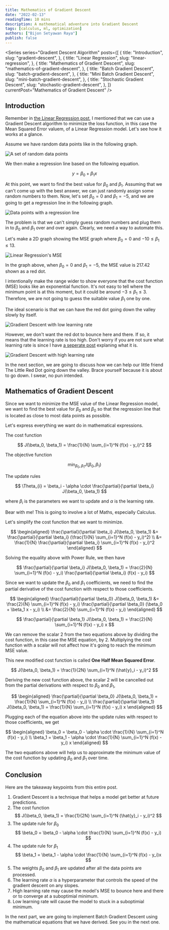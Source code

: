 ```yaml
---
title: Mathematics of Gradient Descent
date: "2022-02-13"
readingTime: 10 mins
description: A mathematical adventure into Gradient Descent
tags: [calculus, ml, optimization]
authors: ["Bijon Setyawan Raya"]
publish: false
---
```


<Series
  series="Gradient Descent Algorithm"
  posts={[
    {
      title: "Introduction",
      slug: "gradient-descent",
    },
    {
      title: "Linear Regression",
      slug: "linear-regression",
    },
    {
      title: "Mathematics of Gradient Descent",
      slug: "mathematics-of-gradient-descent",
    },
    {
      title: "Batch Gradient Descent",
      slug: "batch-gradient-descent",
    },
    {
      title: "Mini Batch Gradient Descent",
      slug: "mini-batch-gradient-descent",
    },
    {
      title: "Stochastic Gradient Descent",
      slug: "stochastic-gradient-descent",
    },
  ]}
  currentPost="Mathematics of Gradient Descent"
/>

## Introduction

Remember in [the Linear Regression post](/blog/linear-regression),
I mentioned that we can use a Gradient Descent algorithm to minimize the loss function, in this case the Mean Squared Error valuem, of a Linear Regression model.
Let's see how it works at a glance.

Assume we have random data points like in the following graph.

![A set of random data points](/images/posts/mathematics-of-gradient-descent/datapoints.png "A set of random data points")

We then make a regression line based on the following equation.

$$
    y = \beta_0 + \beta_1 x
$$

At this point, we want to find the best value for $\beta_0$ and $\beta_1$.
Assuming that we can't come up with the best answer, we can just randomly assign some random numbers to them.
Now, let's set $\beta_0 = 0$ and $\beta_1 = -5$, and we are going to get a regression line in the following graph.

![Data points with a regression line](/images/posts/mathematics-of-gradient-descent/points_line.png "Data points with a regression line")

The problem is that we can't simply guess random numbers and plug them in to $\beta_0$ and $\beta_1$ over and over again.
Clearly, we need a way to automate this.

Let's make a 2D graph showing the MSE graph where $\beta_0 = 0$ and $-10 \leq \beta_1 \leq 13$.

![Linear Regression's MSE](/images/posts/mathematics-of-gradient-descent/cost_function.png "Linear Regression's MSE")

In the graph above, when $\beta_0 = 0$ and $\beta_1 = -5$, the MSE value is $217.42$ shown as a red dot.

I intentionally make the range wider to show everyone that the cost function (MSE) looks like an exponential function.
It's not easy to tell where the minimum point is at this moment, but it could be around $-3 \leq \beta_1 \leq 3$.
Therefore, we are not going to guess the suitable value $\beta_1$ one by one.

The ideal scenario is that we can have the red dot going down the valley slowly by itself.

![Gradient Descent with low learning rate](/images/posts/mathematics-of-gradient-descent/low_lr.png "Gradient Descent with low learning rate")

However, we don't want the red dot to bounce here and there.
If so, it means that the learning rate is too high.
Don't worry if you are not sure what learning rate is since I have [a seperate post](/blog/what-is-the-best-learning-rate) explaning what it is.

![Gradient Descent with high learning rate](/images/posts/mathematics-of-gradient-descent/high_lr.png "Gradient Descent with high learning rate")

In the next section, we are going to discuss how we can help our little friend The Little Red Dot going down the valley.
Brace yourself because it is about to go down. I swear, no pun intended.

## Mathematics of Gradient Descent

Since we want to minimize the MSE value of the Linear Regression model, we want to find the best value for $\beta_0$ and $\beta_0$ so that the regression line that is located as close to most data points as possible.

Let's express everything we want do in mathematical expressions.

The cost function

$$
    J(\beta_0, \beta_1) = \frac{1}{N} \sum_{i=1}^N (f(x) - y_i)^2
$$

The objective function

$$
    \min_{\beta_0, \beta_1} J(\beta_0, \beta_1)
$$

The update rules

$$
    \Theta_{i} = \beta_i - \alpha \cdot \frac{\partial}{\partial \beta_i} J(\beta_0, \beta_1)
$$

where $\beta_i$ is the parameters we want to update and $\alpha$ is the learning rate.

Bear with me! This is going to involve a lot of Maths, especially Calculus.

Let's simplify the cost function that we want to minimize.

$$
    \begin{aligned}
        \frac{\partial}{\partial \beta_i} J(\beta_0, \beta_1)
        &= \frac{\partial}{\partial \beta_i} (\frac{1}{N} \sum_{i=1}^N (f(x) - y_i)^2) \\
        &= \frac{1}{N} \frac{\partial}{\partial \beta_i} \sum_{i=1}^N (f(x) - y_i)^2
    \end{aligned}
$$

Solving the equality above with Power Rule, we then have

$$
    \frac{\partial}{\partial \beta_i} J(\beta_0, \beta_1) = \frac{2}{N} \sum_{i=1}^N (f(x) - y_i) \frac{\partial}{\partial \beta_i} (f(x) - y_i)
$$

Since we want to update the $\beta_0$ and $\beta_1$ coefficients, we need to find the partial derivative of the cost function with respect to those coefficients.

$$
    \begin{aligned}
        \frac{\partial}{\partial \beta_0} J(\beta_0, \beta_1)
        &= \frac{2}{N} \sum_{i=1}^N (f(x) - y_i) \frac{\partial}{\partial \beta_0} (\beta_0 + \beta_1 x - y_i) \\
        &= \frac{2}{N} \sum_{i=1}^N (f(x) - y_i)
    \end{aligned}
$$

$$
    \frac{\partial}{\partial \beta_1} J(\beta_0, \beta_1) = \frac{2}{N} \sum_{i=1}^N (f(x) - y_i) x
$$

We can remove the scalar $2$ from the two equations above by dividing the cost function, in this case the MSE equation, by $2$.
Multiplying the cost function with a scalar will not affect how it's going to reach the minimum MSE value.

This new modified cost function is called **One Half Mean Squared Error**.

$$
    J(\beta_0, \beta_1) = \frac{1}{2N} \sum_{i=1}^N (\hat{y}_i - y_i)^2
$$

Deriving the new cost function above, the scalar $2$ will be cancelled out from the partial derivations with respect to $\beta_0$ and $\beta_1$,

$$
    \begin{aligned}
        \frac{\partial}{\partial \beta_0} J(\beta_0, \beta_1) = \frac{1}{N} \sum_{i=1}^N (f(x) - y_i) \\
        \frac{\partial}{\partial \beta_1} J(\beta_0, \beta_1) = \frac{1}{N} \sum_{i=1}^N (f(x) - y_i) x
    \end{aligned}
$$

Plugging each of the equation above into the update rules with respect to those coefficients, we get

$$
    \begin{aligned}
        \beta_0 = \beta_0 - \alpha \cdot \frac{1}{N} \sum_{i=1}^N (f(x) - y_i) \\
        \beta_1 = \beta_1 - \alpha \cdot \frac{1}{N} \sum_{i=1}^N (f(x) - y_i) x
    \end{aligned}
$$

The two equations above will help us to approximate the minimum value of the cost function by updating $\beta_0$ and $\beta_1$ over time.

## Conclusion

Here are the takeaway keypoints from this entire post.

1. Gradient Descent is a technique that helps a model get better at future predictions.
2. The cost function
   $$
       J(\beta_0, \beta_1) = \frac{1}{2N} \sum_{i=1}^N (\hat{y}_i - y_i)^2
   $$
3. The update rule for $\beta_0$
   $$
       \beta_0 = \beta_0 - \alpha \cdot \frac{1}{N} \sum_{i=1}^N (f(x) - y_i)
   $$
4. The update rule for $\beta_1$
   $$
       \beta_1 = \beta_1 - \alpha \cdot \frac{1}{N} \sum_{i=1}^N (f(x) - y_i)x
   $$
5. The weights $\beta_0$ and $\beta_1$ are updated after all the data points are processed.
6. The learning rate $\alpha$ is a hyperparameter that controls the speed of the gradient descent on any slopes.
7. High learning rate may cause the model's MSE to bounce here and there or to converge at a suboptimial minimum.
8. Low learning rate will cause the model to stuck in a suboptimial minimum.

In the next part, we are going to implement Batch Gradient Descent using the mathematical equations that we have derived.
See you in the next one.
